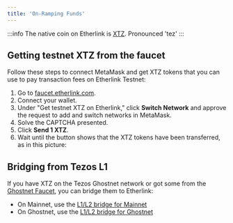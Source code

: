 ```yaml
---
title: 'On-Ramping Funds'
---
```



:::info The native coin on Etherlink is [XTZ](https://coinmarketcap.com/currencies/tezos/).
Pronounced 'tez'
:::

## Getting testnet XTZ from the faucet

Follow these steps to connect MetaMask and get XTZ tokens that you can use to pay transaction fees on Etherlink Testnet:

1. Go to [faucet.etherlink.com](https://faucet.etherlink.com/).
2. Connect your wallet.
3. Under "Get testnet XTZ on Etherlink," click **Switch Network** and approve the request to add and switch networks in MetaMask.
4. Solve the CAPTCHA presented.
5. Click **Send 1 XTZ**.
6. Wait until the button shows that the XTZ tokens have been transferred, as in this picture:


## Bridging from Tezos L1

If you have XTZ on the Tezos Ghostnet network or got some from the [Ghostnet Faucet](https://faucet.ghostnet.teztnets.com/), you can bridge them to Etherlink:

- On Mainnet, use the [L1/L2 bridge for Mainnet](https://bridge.etherlink.com/)
- On Ghostnet, use the [L1/L2 bridge for Ghostnet](https://bridge-xi.vercel.app/)
